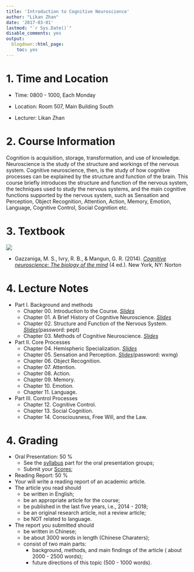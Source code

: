 ```yaml
---
title: 'Introduction to Cognitive Neuroscience'
author: "Likan Zhan"
date: '2017-03-01'
lastmod: "`r Sys.Date()`"
disable_comments: yes
output:
  blogdown::html_page:
    toc: yes
---
```

# 1. Time and Location

- Time: 0800 - 1000, Each Monday

- Location: Room 507, Main Building South

- Lecturer: Likan Zhan

# 2. Course Information

 Cognition is acquisition, storage, transformation, and use of knowledge. Neuroscience is the study of the structure and workings of the nervous system. Cognitive neuroscience, then, is the study of how cognitive processes can be explained by the structure and function of the brain. This course briefly introduces the structure and function of the nervous system, the techniques used to study the nervous systems, and the main cognitive functions supported by the nervous system, such as Sensation and Perception, Object Recognition, Attention, Action, Memory, Emotion, Language, Cognitive Control, Social Cognition etc.

# 3. Textbook

![](CognNeurosci-CoverImage.jpg)

- Gazzaniga, M. S., Ivry, R. B., & Mangun, G. R. (2014). *[Cognitive neuroscience: The biology of the mind](https://www.amazon.com/Cognitive-Neuroscience-Biology-Mind-4th/dp/0393913481/ref=sr_1_1?s=books&ie=UTF8&qid=1489241498&sr=1-1&keywords=Cognitive+neuroscience%3A+The+biology+of+the+mind)* (4 ed.). New York, NY: Norton


# 4. Lecture Notes

- Part I. Background and methods
  - Chapter 00. Introduction to the Course. <i class="fa fa-file-pdf-o">  [Slides](https://appendix.likan.info/Introduction-to-Cognitive-Neuroscience/CH.00.pdf)</i>
  - Chapter 01. A Brief History of Cognitive Neuroscience. <i class="fa fa-file-pdf-o">  [Slides](https://appendix.likan.info/Introduction-to-Cognitive-Neuroscience/CH.01.pdf)</i>
  - Chapter 02. Structure and Function of the Nervous System.  <i class="fa fa-file-pdf-o">  [Slides](https://pan.baidu.com/s/17WcRf9cdr7_X1xqjZsACfQ)</i>(password: pept)
  - Chapter 03. Methods of Cognitive Neuroscience. <i class="fa fa-file-pdf-o">  [Slides](https://appendix.likan.info/Introduction-to-Cognitive-Neuroscience/CH.03.pdf)</i>
- Part II. Core Processes
  - Chapter 04. Hemispheric Specialization. <i class="fa fa-file-pdf-o">  [Slides](https://appendix.likan.info/Introduction-to-Cognitive-Neuroscience/CH.04.pdf)</i>
  - Chapter 05. Sensation and Perception. <i class="fa fa-file-pdf-o">  [Slides](https://pan.baidu.com/s/1vkErPZIpx5G-atmi6rYjNA)</i>(password: wxmg)
  - Chapter 06. Object Recognition.
  - Chapter 07. Attention.
  - Chapter 08. Action. <a id="presenters"></a>
  - Chapter 09. Memory.
  - Chapter 10. Emotion.
  - Chapter 11. Language.
- Part III. Control Processes
  - Chapter 12. Cognitive Control.
  - Chapter 13. Social Cognition.
  - Chapter 14. Consciousness, Free Will, and the Law.

# 4. Grading

- Oral Presentation: 50 %
  - See the [syllabus](#presenters) part for the oral presentation groups;
  - Submit your [Scores](https://likan.typeform.com/to/utLhPS);
- Reading Report: 50 %
 - Your will write a reading report of an academic article.
 - The article you read should
     - be written in English;
     - be an appropriate article for the course;
     - be published in the last five years, i.e., 2014 - 2018;
     - be an original research article, not a review article;
     - be NOT related to language.
 - The report you submitted should
     - be written in Chinese;
     - be about 3000 words in length (Chinese Charaters);
     - consist of two main parts:
         - background, methods, and main findings of the article ( about 2000 - 2500 words);
         - future directions of this topic (500 - 1000 words).
